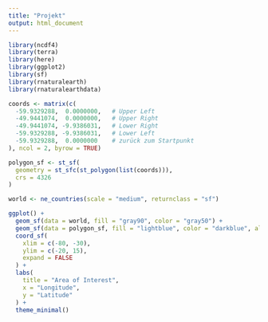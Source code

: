 ```yaml
---
title: "Projekt"
output: html_document
---
```


```r
library(ncdf4)
library(terra)
library(here)
library(ggplot2)
library(sf)
library(rnaturalearth)
library(rnaturalearthdata)
```

```r
coords <- matrix(c(
  -59.9329288,  0.0000000,   # Upper Left
  -49.9441074,  0.0000000,   # Upper Right
  -49.9441074, -9.9386031,   # Lower Right
  -59.9329288, -9.9386031,   # Lower Left
  -59.9329288,  0.0000000    # zurück zum Startpunkt
), ncol = 2, byrow = TRUE)

polygon_sf <- st_sf(
  geometry = st_sfc(st_polygon(list(coords))),
  crs = 4326
)

world <- ne_countries(scale = "medium", returnclass = "sf")

ggplot() +
  geom_sf(data = world, fill = "gray90", color = "gray50") +
  geom_sf(data = polygon_sf, fill = "lightblue", color = "darkblue", alpha = 0.6, size = 1) +
  coord_sf(
    xlim = c(-80, -30),
    ylim = c(-20, 15),
    expand = FALSE
  ) +
  labs(
    title = "Area of Interest",
    x = "Longitude",
    y = "Latitude"
  ) +
  theme_minimal()


```